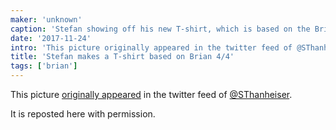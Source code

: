 ```yaml
---
maker: 'unknown'
caption: 'Stefan showing off his new T-shirt, which is based on the Brian Body Block.'
date: '2017-11-24'
intro: 'This picture originally appeared in the twitter feed of @SThanheiser .'
title: 'Stefan makes a T-shirt based on Brian 4/4'
tags: ['brian']
---
```


<!-- truncate -->

This picture [originally appeared](https://twitter.com/SThanheiser/status/933942463332536320)
in the twitter feed of [@SThanheiser](https://twitter.com/SThanheiser).

It is reposted here with permission.
